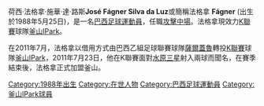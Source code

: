 {{Infobox football biography 
| name        = 法格拿 
| image       = 
| fullname    = José Fágner Silva da Luz 
| height      = {{height|m=1.81|precision=0}}
| birth_date  = {{Birth date and age|1988|5|25}} 
| birth_place = [[阿格雷斯蒂納|阿格雷斯蒂納]]-[[伯南布哥|伯南布哥]], [[巴西|巴西]] 
| currentclub = [[釜山IPark|釜山IPark]] 
| clubnumber  = 7
| position    = [[前鋒|前鋒]] <br>[[攻擊中場|攻擊中場]]
| youthyears1 = 2004–2006 
| youthclubs1 = [[累西腓競技俱樂部|列斯菲體育]] 
| years1      = 2007             | clubs1 = [[累西腓競技俱樂部|列斯菲體育]]
| years2      = 2008–2009  | clubs2 = {{link-en|派瑞加|Ypiranga Futebol Clube}}
| years3      = 2010–2011  | clubs3 = [[薩爾蓋魯競技俱樂部|薩爾蓋魯]] | caps3 =   7 | goals3 =  2
| years4      = 2011             | clubs4 =  → [[釜山IPark|釜山IPark]] (借用) | caps4 =   10 | goals4 =  6
| years5      = 2012–      | clubs5 = [[釜山IPark|釜山IPark]] | caps5 =  25 | goals5 = 2
| pcupdate    = 18 December 2012
| ntupdate    = 
}}

荷西·法格拿·施華·達·路斯'''José Fágner Silva da Luz'''或簡稱法格拿 '''Fágner''' (出生於1988年5月25日)，是一名[[巴西|巴西]][[足球|足球]][[運動員|運動員]]，任職[[攻擊中場|攻擊中場]]。法格拿現效力[[K聯賽|K聯賽]]球隊[[釜山IPark|釜山IPark]]。

在2011年7月，法格拿以借用方式由巴西乙組足球聯賽球隊[[薩爾蓋魯競技俱樂部|薩爾蓋魯]]轉投[[K聯賽|K聯賽]]球隊[[釜山IPark|釜山IPark]]，2011年7月23日，他在K聯賽面對[[水原三星|水原三星]]射入兩球而聞名，在賽季結束後，法格拿正式加盟釜山。

{{DEFAULTSORT:Silva Da Luz, Jose Fagner}}
[[Category:1988年出生|Category:1988年出生]]
[[Category:在世人物|Category:在世人物]]
[[Category:巴西足球運動員|Category:巴西足球運動員]]
[[Category:釜山IPark球員|Category:釜山IPark球員]]